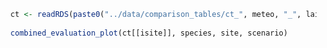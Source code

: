 
```r

  ct <- readRDS(paste0("../data/comparison_tables/ct_", meteo, "_", lai, "_MOD_", taw, ".rds"))
  
  combined_evaluation_plot(ct[[isite]], species, site, scenario)

```